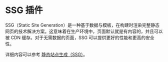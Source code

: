 # SSG 插件

SSG（Static Site Generation）是一种基于数据与模板，在构建时渲染完整静态网页的技术解决方案。这意味着在生产环境中，页面默认就是有内容的，并且可以被 CDN 缓存。对于无需数据的页面，SSG 可以提供更好的性能和更高的安全性。

详细内容可以参考 [静态站点生成（SSG）](/guides/basic-features/render/ssg)。